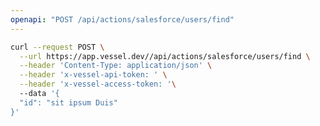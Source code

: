 ```yaml
---
openapi: "POST /api/actions/salesforce/users/find"
---
```


<RequestExample>

```bash Request
curl --request POST \
  --url https://app.vessel.dev//api/actions/salesforce/users/find \
  --header 'Content-Type: application/json' \
  --header 'x-vessel-api-token: ' \
  --header 'x-vessel-access-token: '\ 
  --data '{
  "id": "sit ipsum Duis"
}'
```

</RequestExample>


      